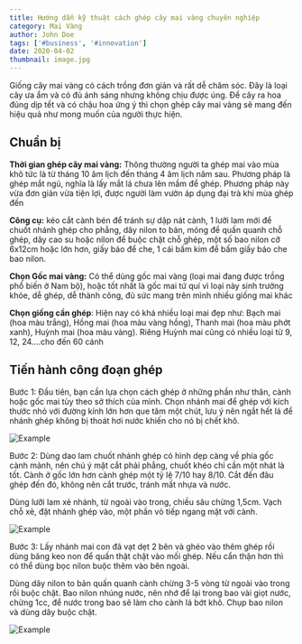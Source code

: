 ```yaml
---
title: Hướng dẫn kỹ thuật cách ghép cây mai vàng chuyên nghiệp
category: Mai Vàng
author: John Doe
tags: ['#business', '#innovation']
date: 2020-04-02
thumbnail: image.jpg
---
```


Giống cây mai vàng có cách trồng đơn giản và rất dễ chăm sóc. Đây là loại cây ưa ẩm và có đủ ánh sáng nhưng không chịu được úng. Để cây ra hoa đúng dịp tết và có chậu hoa ứng ý thì chọn ghép cây mai vàng sẽ mang đến hiệu quả như mong muốn của người thực hiện.

## Chuẩn bị

**Thời gian ghép cây mai vàng:** Thông thường người ta ghép mai vào mùa khô tức là từ tháng 10 âm lịch 
đến tháng 4 âm lịch năm sau. Phương pháp là ghép mắt ngủ, nghĩa là lấy mắt lá chưa lên mầm để ghép. 
Phương pháp này vừa đơn giản vừa tiện lợi, được người làm vườn áp dụng đại trà khi mùa ghép đến

**Công cụ:** kéo cắt cành bén để tránh sự dập nát cành, 1 lưỡi lam mới để chuốt nhánh ghép cho phẳng, 
dây nilon to bản, mỏng để quấn quanh chỗ ghép, dây cao su hoặc nilon để buộc chặt chỗ ghép, một số bao 
nilon cỡ 6x12cm hoặc lớn hơn, giấy báo để che, 1 cái bấm kim để bấm giấy báo che bao nilon.

**Chọn Gốc mai vàng:** Có thể dùng gốc mai vàng (loại mai đang được trồng phổ biến ở Nam bộ), hoặc 
tốt nhất là gốc mai tứ quí vì loại này sinh trưởng khỏe, dễ ghép, dễ thành công, đủ sức mang trên 
mình nhiều giống mai khác

**Chọn giống cần ghép**: Hiện nay có khá nhiều loại mai đẹp như: Bạch mai (hoa màu trắng), Hồng mai 
(hoa màu vàng hồng), Thanh mai (hoa màu phớt xanh), Huỳnh mai (hoa màu vàng). Riêng Huỳnh mai cũng 
có nhiều loại từ 9, 12, 24....cho đến 60 cánh

## Tiến hành công đoạn ghép

Bước 1: Đầu tiên, bạn cần lựa chọn cách ghép ở những phần như thân, cành hoặc gốc mai tùy theo sở thích của mình. Chọn 
nhánh mai để ghép với kích thước nhỏ với đường kính lớn hơn que tăm một chút, lưu ý nên ngắt hết lá để nhánh 
ghép không bị thoát hơi nước khiến cho nó bị chết khô.

![Example](./1.png 'Bước 1')

Bước 2: Dùng dao lam chuốt nhánh ghép có hình dẹp càng về phía gốc cành mảnh, nên chú ý mặt cắt phải phẳng, 
chuốt khéo chỉ cần một nhát là tốt. Cành ở gốc lớn hơn cành ghép một tỷ lệ 7/10 hay 8/10. Cắt đến đâu ghép 
đến đó, không nên cắt trước, tránh mất nhựa và nước. 

Dùng lưỡi lam xẻ nhánh, từ ngoài vào trong, chiều sâu chừng 1,5cm. Vạch chỗ xẻ, đặt nhánh ghép vào, 
một phần vỏ tiếp ngang mặt với cành.

![Example](./2.png 'Bước 2')

Bước 3: Lấy nhánh mai con đã vạt dẹt 2 bên và ghéo vào thêm ghép rồi dùng băng keo non để quấn thật chặt vào 
mối ghép. Nếu cẩn thận hơn thì có thể dùng bọc nilon buộc thêm vào bên ngoài. 

Dùng dây nilon to bản quấn quanh cành chừng 3-5 vòng từ ngoài vào trong rồi buộc chặt. Bao nilon nhúng nước, 
nên nhớ để lại trong bao vài giọt nước, chừng 1cc, để nước trong bao sẽ làm cho cành lá bớt khô. 
Chụp bao nilon và dùng dây buộc chặt.

![Example](./3.png 'Bước 3')
